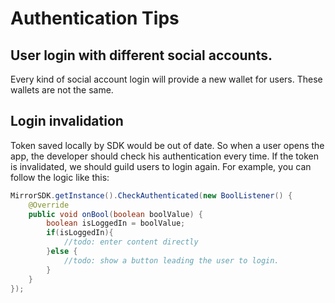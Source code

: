 # Authentication Tips

## User login with different social accounts.

Every kind of social account login will provide a new wallet for users. These wallets are not the same.

## Login invalidation

Token saved locally by SDK would be out of date. So when a user opens the app, the developer should check his authentication every time. If the token is invalidated, we should guild users to login again.
For example, you can follow the logic like this:

```java
MirrorSDK.getInstance().CheckAuthenticated(new BoolListener() {
    @Override
    public void onBool(boolean boolValue) {
        boolean isLoggedIn = boolValue;
        if(isLoggedIn){
            //todo: enter content directly
        }else {
            //todo: show a button leading the user to login.
        }
    }
});
```